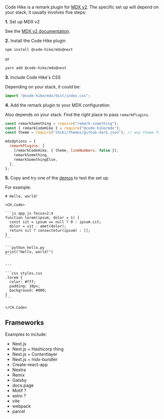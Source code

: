 Code Hike is a remark plugin for [MDX v2](https://mdxjs.com/). The specific set up will depend on your stack, it usually involves five steps:

<Collapsable>

**1.** Set up MDX v2

See the [MDX v2 documentation](https://mdxjs.com/docs/getting-started/).

</Collapsable>
<Collapsable>

**2.** Install the Code Hike plugin

```bash
npm install @code-hike/mdx@next
```

or

```bash
yarn add @code-hike/mdx@next
```

</Collapsable>
<Collapsable>

**3.** Include Code Hike's CSS

Depending on your stack, it could be:

```js your.js
import "@code-hike/mdx/dist/index.css";
```

</Collapsable>
<Collapsable>

**4.** Add the remark plugin to your MDX configuration

Also depends on your stack. Find the right place to pass `remarkPlugins`.

```js your.config.js focus=2,3,6,7,10
const remarkSomething = require("remark-something");
const { remarkCodeHike } = require("@code-hike/mdx");
const theme = require("shiki/themes/github-dark.json"); // any theme from shiki

mdxOptions = {
  remarkPlugins: [
    [remarkCodeHike, { theme, lineNumbers: false }],
    remarkSomething,
    remarkSomethingElse,
  ],
};
```

</Collapsable>
<Collapsable>

**5.** Copy and try one of the [demos](https://codehike.org/#demos) to test the set up.

For example:

````mdx your.mdx
# Hello, world!

<CH.Code>

```js app.js focus=2:4
function lorem(ipsum, dolor = 1) {
  const sit = ipsum == null ? 0 : ipsum.sit;
  dolor = sit - amet(dolor);
  return sit ? consectetur(ipsum) : [];
}
```

```python hello.py
print("Hello, world!")
```

---

```css styles.css
.lorem {
  color: #fff;
  padding: 10px;
  background: #000;
}
```

</CH.Code>
````

</Collapsable>

## Frameworks

Examples to include:

- Next.js
- Next.js + Hashicorp thing
- Next.js + Contentlayer
- Next.js + mdx-bundler
- Create-react-app
- Nextra
- Remix
- Gatsby
- docs.page
- Motif ?
- astro ?
- vite
- webpack
- parcel
